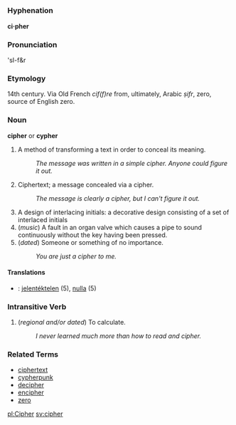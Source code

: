 =={{en}}==

===Hyphenation===
'''ci·pher'''

===Pronunciation===
'sI-f&r

===Etymology===
14th century. Via Old French ''cif(f)re''  from, ultimately, Arabic ''ṣifr'', zero, source of English zero.
 
===Noun===
'''cipher''' or '''cypher''' 
# A method of transforming a text in order to conceal its meaning. <!-- Taken from http://people.cornell.edu/pages/heb4/ciphers.html Do we have permission? -->
#: ''The message was written in a simple cipher.  Anyone could figure it out.''
# Ciphertext; a message concealed via a cipher.
#: ''The message is clearly a cipher, but I can't figure it out.''
# A design of interlacing initials: a decorative design consisting of a set of interlaced initials <!-- Taken from http://www.archivists.org/glossary/term_details.asp?DefinitionKey=181 Do we have permission?  -->
# (''music'') A fault in an organ valve which causes a pipe to sound continuously without the key having been pressed.
# (''dated'') Someone or something of no importance.
#: ''You are just a cipher to me.''

====Translations====
*{{hu}}: [[jelentéktelen]] (5), [[nulla]] (5)

===Intransitive Verb===
# (''regional and/or dated'') To calculate.
#: ''I never learned much more than how to read and cipher.''

===Related Terms===
*[[ciphertext]]
*[[cypherpunk]]
*[[decipher]]
*[[encipher]]
*[[zero]]

[[pl:Cipher]]
[[sv:cipher]]